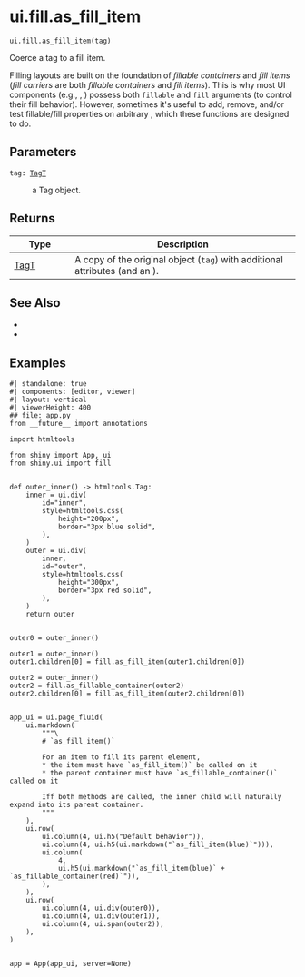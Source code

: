 # ui.fill.as_fill_item { #shiny.ui.fill.as_fill_item }

`ui.fill.as_fill_item(tag)`

Coerce a tag to a fill item.

Filling layouts are built on the foundation of _fillable containers_ and _fill
items_ (_fill carriers_ are both _fillable containers_ and _fill items_). This is
why most UI components (e.g., [](:func:`~shiny.ui.card`),
[](:func:`~shiny.ui.layout_sidebar`)) possess both `fillable` and `fill` arguments (to
control their fill behavior). However, sometimes it&#x27;s useful to add, remove, and/or
test fillable/fill properties on arbitrary [](:class:`~htmltools.Tag`), which these
functions are designed to do.

## Parameters

<code><span class="parameter-name">tag</span><span class="parameter-annotation-sep">:</span> <span class="parameter-annotation">[TagT](`shiny.ui.fill._fill.TagT`)</span></code>

:   a Tag object.

## Returns

| Type                               | Description                                                                                                                           |
|------------------------------------|---------------------------------------------------------------------------------------------------------------------------------------|
| [TagT](`shiny.ui.fill._fill.TagT`) | A copy of the original [](:class:`~htmltools.Tag`) object (`tag`) with additional attributes (and an [](:class:`~htmltools.HTMLDependency`)). |

## See Also

* [](:func:`~shiny.ui.fill.as_fillable_container`)
* [](:func:`~shiny.ui.fill.remove_all_fill`)

## Examples


```shinylive-python
#| standalone: true
#| components: [editor, viewer]
#| layout: vertical
#| viewerHeight: 400
## file: app.py
from __future__ import annotations

import htmltools

from shiny import App, ui
from shiny.ui import fill


def outer_inner() -> htmltools.Tag:
    inner = ui.div(
        id="inner",
        style=htmltools.css(
            height="200px",
            border="3px blue solid",
        ),
    )
    outer = ui.div(
        inner,
        id="outer",
        style=htmltools.css(
            height="300px",
            border="3px red solid",
        ),
    )
    return outer


outer0 = outer_inner()

outer1 = outer_inner()
outer1.children[0] = fill.as_fill_item(outer1.children[0])

outer2 = outer_inner()
outer2 = fill.as_fillable_container(outer2)
outer2.children[0] = fill.as_fill_item(outer2.children[0])


app_ui = ui.page_fluid(
    ui.markdown(
        """\
        # `as_fill_item()`

        For an item to fill its parent element,
        * the item must have `as_fill_item()` be called on it
        * the parent container must have `as_fillable_container()` called on it

        Iff both methods are called, the inner child will naturally expand into its parent container.
        """
    ),
    ui.row(
        ui.column(4, ui.h5("Default behavior")),
        ui.column(4, ui.h5(ui.markdown("`as_fill_item(blue)`"))),
        ui.column(
            4,
            ui.h5(ui.markdown("`as_fill_item(blue)` + `as_fillable_container(red)`")),
        ),
    ),
    ui.row(
        ui.column(4, ui.div(outer0)),
        ui.column(4, ui.div(outer1)),
        ui.column(4, ui.span(outer2)),
    ),
)


app = App(app_ui, server=None)

```

